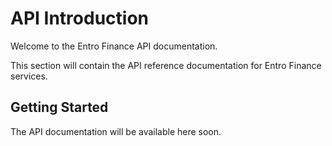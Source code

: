 # API Introduction

Welcome to the Entro Finance API documentation.

This section will contain the API reference documentation for Entro Finance services.

## Getting Started

The API documentation will be available here soon.
